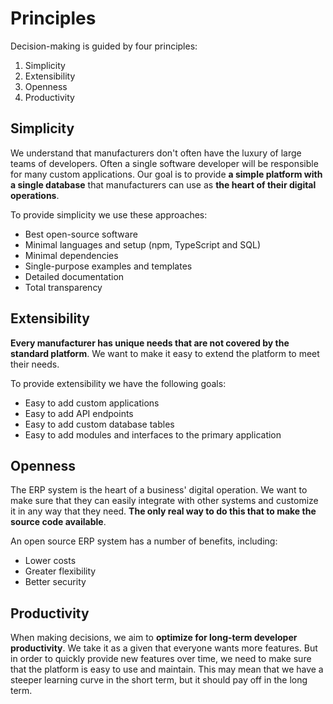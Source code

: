 # Principles

Decision-making is guided by four principles:

1. Simplicity
2. Extensibility
3. Openness
4. Productivity

## Simplicity

We understand that manufacturers don't often have the luxury of large teams of developers. Often a single software developer will be responsible for many custom applications. Our goal is to provide **a simple platform with a single database** that manufacturers can use as **the heart of their digital operations**.

To provide simplicity we use these approaches:

- Best open-source software
- Minimal languages and setup (npm, TypeScript and SQL)
- Minimal dependencies
- Single-purpose examples and templates
- Detailed documentation
- Total transparency

## Extensibility

**Every manufacturer has unique needs that are not covered by the standard platform**. We want to make it easy to extend the platform to meet their needs.

To provide extensibility we have the following goals:

- Easy to add custom applications
- Easy to add API endpoints
- Easy to add custom database tables
- Easy to add modules and interfaces to the primary application

## Openness

The ERP system is the heart of a business' digital operation. We want to make sure that they can easily integrate with other systems and customize it in any way that they need. **The only real way to do this that to make the source code available**.

An open source ERP system has a number of benefits, including:

- Lower costs
- Greater flexibility
- Better security

## Productivity

When making decisions, we aim to **optimize for long-term developer productivity**. We take it as a given that everyone wants more features. But in order to quickly provide new features over time, we need to make sure that the platform is easy to use and maintain. This may mean that we have a steeper learning curve in the short term, but it should pay off in the long term.
